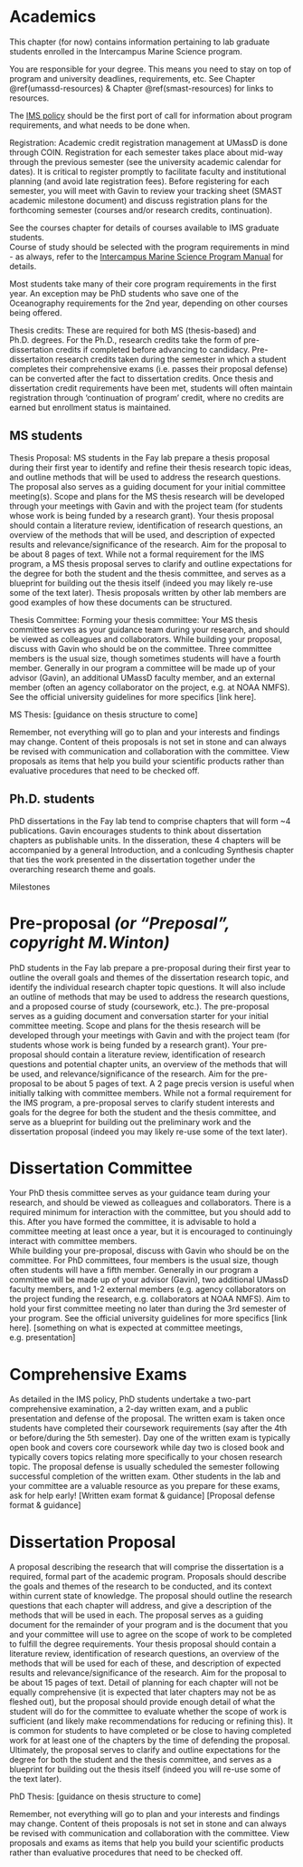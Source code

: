 # Academics {#academics}

This chapter (for now) contains information pertaining to lab graduate students enrolled in the Intercampus Marine Science program.  

You are responsible for your degree. This means you need to stay on top of program and university deadlines, requirements, etc. See Chapter \@ref(umassd-resources) & Chapter \@ref(smast-resources) for links to resources.   

The [IMS policy](https://my.umassd.edu/html/terminalfour/media/umassdartmouth/smast/lab-pdf-files/IMS-General-Policy.pdf) should be the first port of call for information about program requirements, and what needs to be done when.  

Registration: Academic credit registration management at UMassD is done through COIN. Registration for each semester takes place about mid-way through the previous semester (see the university academic calendar for dates). It is critical to register promptly to facilitate faculty and institutional planning (and avoid late registration fees). Before registering for each semester, you will meet with Gavin to review your tracking sheet (SMAST academic milestone document) and discuss registration plans for the forthcoming semester (courses and/or research credits, continuation).  

See the courses chapter for details of courses available to IMS graduate students.  
Course of study should be selected with the program requirements in mind - as always, refer to the [Intercampus Marine Science Program Manual](https://my.umassd.edu/html/terminalfour/media/umassdartmouth/smast/lab-pdf-files/IMS-General-Policy.pdf) for details.  
  
Most students take many of their core program requirements in the first year. An exception may be PhD students who save one of the Oceanography requirements for the 2nd year, depending on other courses being offered.  

Thesis credits: These are required for both MS (thesis-based) and Ph.D. degrees. For the Ph.D., research credits take the form of pre-dissertation credits if completed before advancing to candidacy. Pre-dissertaiton research credits taken during the semester in which a student completes their comprehensive exams (i.e. passes their proposal defense) can be converted after the fact to dissertation credits. Once thesis and dissertation credit requirements have been met, students will often maintain registration through 'continuation of program' credit, where no credits are earned but enrollment status is maintained.  


## MS students

Thesis Proposal: MS students in the Fay lab prepare a thesis proposal during their first year to identify and refine their thesis research topic ideas, and outline methods that will be used to address the research questions. The proposal also serves as a guiding document for your initial committee meeting(s). Scope and plans for the MS thesis research will be developed through your meetings with Gavin and with the project team (for students whose work is being funded by a research grant). Your thesis proposal should contain a literature review, identification of research questions, an overview of the methods that will be used, and description of expected results and relevance/significance of the research. Aim for the proposal to be about 8 pages of text. While not a formal requirement for the IMS program, a MS thesis proposal serves to clarify and outline expectations for the degree for both the student and the thesis committee, and serves as a blueprint for building out the thesis itself (indeed you may likely re-use some of the text later). Thesis proposals written by other lab members are good examples of how these documents can be structured. 

Thesis Committee: 
Forming  your thesis committee: Your MS thesis committee serves as your guidance team during your research, and should be viewed as colleagues and collaborators. While building your proposal, discuss with Gavin who should be on the committee. Three committee members is the usual size, though sometimes students will have a fourth member. Generally in our program a committee will be made up of your advisor (Gavin), an additional UMassD faculty member, and an external member (often an agency collaborator on the project, e.g. at NOAA NMFS). See the official university guidelines for more specifics [link here]. 

MS Thesis: [guidance on thesis structure to come]

Remember, not everything will go to plan and your interests and findings may change. Content of theis proposals is not set in stone and can always be revised with communication and collaboration with the committee. View proposals as items that help you build your scientific products rather than evaluative procedures that need to be checked off.  

## Ph.D. students  

PhD dissertations in the Fay lab tend to comprise chapters that will form ~4 publications. Gavin encourages students to think about dissertation chapters as publishable units. In the disseration, these 4 chapters will be accompanied by a general Introduction, and a conlcuding Synthesis chapter that ties the work presented in the dissertation together under the overarching research theme and goals.  

Milestones

# Pre-proposal _(or "Preposal", copyright M.Winton)_
PhD students in the Fay lab prepare a pre-proposal during their first year to outline the overall goals and themes of the dissertation research topic, and identify the individual research chapter topic questions. It will also include an outline of methods that may be used to address the research questions, and a proposed course of study (coursework, etc.). The pre-proposal serves as a guiding document and conversation starter for your initial committee meeting. Scope and plans for the  thesis research will be developed through your meetings with Gavin and with the project team (for students whose work is being funded by a research grant). Your pre-proposal should contain a literature review, identification of research questions and potential chapter units, an overview of the methods that will be used, and relevance/significance of the research. Aim for the pre-proposal to be about 5 pages of text. A 2 page precis version is useful when initially talking with committee members. While not a formal requirement for the IMS program, a pre-proposal serves to clarify student interests and goals for the degree for both the student and the thesis committee, and serve as a blueprint for building out the preliminary work and the dissertation proposal (indeed you may likely re-use some of the text later).  

# Dissertation Committee
Your PhD thesis committee serves as your guidance team during your research, and should be viewed as colleagues and collaborators. There is a required minimum for interaction with the committee, but you should add to this. After you have formed the committee, it is advisable to hold a committee meeting at least once a year, but it is encouraged to continuingly interact with committee members.  
While building your pre-proposal, discuss with Gavin who should be on the committee. For PhD committees, four members is the usual size, though often students will have a fifth member. Generally in our program a committee will be made up of your advisor (Gavin), two additional UMassD faculty members, and 1-2 external members (e.g. agency collaborators on the project funding the research, e.g. collaborators at NOAA NMFS). Aim to hold your first committee meeting no later than during the 3rd semester of your program. See the official university guidelines for more specifics [link here].
[something on what is expected at committee meetings, e.g. presentation]

# Comprehensive Exams

As detailed in the IMS policy, PhD students undertake a two-part comprehensive examination, a 2-day written exam, and a public presentation and defense of the proposal. The written exam is taken once students have completed their coursework requirements (say after the 4th or before/during the 5th semester). Day one of the written exam is typically open book and covers core coursework while day two is closed book and typically covers topics relating more specifically to your chosen research topic. The proposal defense is usually scheduled the semester following successful completion of the written exam. Other students in the lab and your committee are a valuable resource as you prepare for these exams, ask for help early!
[Written exam format & guidance]
[Proposal defense format & guidance]

# Dissertation Proposal

A proposal describing the research that will comprise the dissertation is a required, formal part of the academic program. Proposals should describe the goals and themes of the research to be conducted, and its context within current state of knowledge. The proposal should outline the research questions that each chapter will address, and give a description of the methods that will be used in each. The proposal serves as a guiding document for the remainder of your program and is the document that you and your committee will use to agree on the scope of work to be completed to fulfill the degree requirements. Your thesis proposal should contain a literature review, identification of research questions, an overview of the methods that will be used for each of these, and description of expected results and relevance/significance of the research. Aim for the proposal to be about 15 pages of text. Detail of planning for each chapter will not be equally comprehensive (it is expected that later chapters may not be as fleshed out), but the proposal should provide enough detail of what the student will do for the committee to evaluate whether the scope of work is sufficient (and likely make recommendations for reducing or refining this). It is common for students to have completed or be close to having completed work for at least one of the chapters by the time of defending the proposal.  
Ultimately, the proposal serves to clarify and outline expectations for the degree for both the student and the thesis committee, and serves as a blueprint for building out the thesis itself (indeed you will re-use some of the text later).  

PhD Thesis: [guidance on thesis structure to come]


Remember, not everything will go to plan and your interests and findings may change. Content of theis proposals is not set in stone and can always be revised with communication and collaboration with the committee. View proposals and exams as items that help you build your scientific products rather than evaluative procedures that need to be checked off.  
